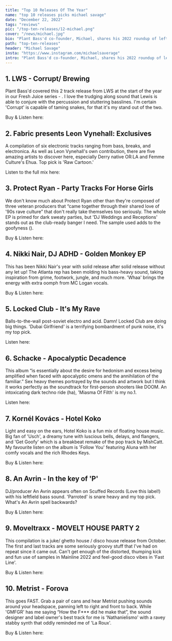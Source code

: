 ---
title: "Top 10 Releases Of The Year"
name: "top 10 releases picks michael savage"
date: "December 22, 2022"
tags: "reviews"
pic: "/top-ten-releases/12-michael.png"
cover: "/news/michael.jpg"
bio: "Plant Bass'd co-founder, Michael, shares his 2022 roundup of leftfield bass, percussion, and more"
path: "top-ten-releases"
header: "Michael Savage"
insta: "https://www.instagram.com/michaelsaverage"
intro: "Plant Bass'd co-founder, Michael, shares his 2022 roundup of leftfield bass, percussion, and more"
---

## 1. LWS - Corrupt/ Brewing

<div className="row display-flex align-items-center">
<div className="col clubGuide">
<Picture src="/fresh-juice/17-lws-art.png" alt="LWS - Corrupt/ Brewing" size={1200} />
</div>
<div className="col clubGuide">

Plant Bass'd covered this 2 track release from LWS at the start of the year in our Fresh Juice series - <HoverLink url="www.plantbassd.com/fresh-juice/lws-1-3-22" external inline />. I love the trudging along sound that Lewis is able to conjure with the percussion and stuttering basslines. I'm certain 'Corrupt' is capable of taming snakes, for that it's my stand out of the two.

Buy & Listen here: <HoverLink url="matricerecordings.bandcamp.com/album/corrupt-brewing" name="BandCamp" external inline />

</div>
</div>

## 2. Fabric presents Leon Vynehall: Exclusives

<div className="row display-flex align-items-center">
<div className="col clubGuide">
<Picture src="/top-ten-releases/michael/2.jpg" alt="Fabric presents Leon Vynehall: Exclusives cover art" size={1200} />
</div>
<div className="col clubGuide">

A compilation of six electronic tracks ranging from bass, breaks, and electronica. As well as Leon Vynehall's own contribution, there are five amazing artists to discover here, especially Derry native OR:LA and Femme Culture's Ehua. Top pick is 'Raw Cartoon.'

Listen to the full mix here: <HoverLink url="www.youtube.com/watch?v=PYReZSkWD5U&list=OLAK5uy_lxHzOMuLR260u55N_qCvn-tVCIfH4c_IE" name="YouTube" external inline />

</div>
</div>

## 3. Protect Ryan - Party Tracks For Horse Girls

<div className="row display-flex align-items-center">
<div className="col clubGuide">
<Picture src="/top-ten-releases/michael/3.jpg" alt="Protect Ryan - Party Tracks For Horse Girls" size={1200} />
</div>
<div className="col clubGuide">

We don't know much about Protect Ryan other than they're composed of three veteran producers that “came together through their shared love of '90s rave culture” that don't really take themselves too seriously. The whole EP is primed for dark sweaty parties, but 'DJ Weddings and Receptions' stands out as the club-ready banger I need. The sample used adds to the goofyness (<HoverLink url="www.instagram.com/p/CbhpZdsgntg/" external inline />).

Buy & Listen here: <HoverLink url="gutterfunkuk.bandcamp.com/album/protect-ryan-party-tracks-for-horse-girls-ep" name="BandCamp" external inline />

</div>
</div>

## 4. Nikki Nair, DJ ADHD - Golden Monkey EP

<div className="row display-flex align-items-center">
<div className="col clubGuide">
<Picture src="/top-ten-releases/michael/4.jpg" alt="Nikki Nair, DJ ADHD - Golden Monkey EP" size={1200} />
</div>
<div className="col clubGuide">

This has been Nikki Nair's year with solid release after solid release without any let up! The Atlanta rep has been molding his bass-heavy sound, taking inspiration from grime, footwork, jungle, and much more. 'Whaa' brings the energy with extra oomph from MC Logan vocals.

Buy & Listen here: <HoverLink url="seilscheibenpfeiler.bandcamp.com/album/golden-monkey-ep" name="BandCamp" external inline />

</div>
</div>

## 5. Locked Club - It's My Rave

<div className="row display-flex align-items-center">
<div className="col clubGuide">
<Picture src="/top-ten-releases/michael/5.jpg" alt="Locked Club - It's My Rave" size={1200} />
</div>
<div className="col clubGuide">

Balls-to-the-wall post-soviet electro and acid. Damn! Locked Club are doing big things. 'Dubai Girlfriend' is a terrifying bombardment of punk noise, it's my top pick.

Listen here: <HoverLink url="www.youtube.com/watch?v=mep9KGEpvvA" name="YouTube" external inline />

</div>
</div>

## 6. Schacke - Apocalyptic Decadence

<div className="row display-flex align-items-center">
<div className="col clubGuide">
<Picture src="/top-ten-releases/michael/6.jpg" alt="Schacke - Apocalyptic Decadence" size={1200} />
</div>
<div className="col clubGuide">

This album “is essentially about the desire for hedonism and excess being amplified when faced with apocalyptic omens and the annihilation of the familiar.” Sex heavy themes portrayed by the sounds and artwork but I think it works perfectly as the soundtrack for first-person shooters like DOOM. An intoxicating dark techno ride (ha), 'Miasma Of Filth' is my no.1.

Listen here: <HoverLink url="open.spotify.com/album/0C9ABNbjiWHQsbgOoqNqnW" name="Spotify" external inline />

</div>
</div>

## 7. Kornél Kovács - Hotel Koko

<div className="row display-flex align-items-center">
<div className="col clubGuide">
<Picture src="/top-ten-releases/michael/7.jpg" alt="Kornél Kovács - Hotel Koko" size={1200} />
</div>
<div className="col clubGuide">

Light and easy on the ears, Hotel Koko is a fun mix of floating house music. Big fan of 'Usch', a dreamy tune with luscious bells, delays, and flangers, and 'Get Goofy' which is a breakbeat remake of the pop track by MishCatt. My favourite listen on the album is 'Follow You' featuring Aluna with her comfy vocals and the rich Rhodes Keys.

Buy & Listen here: <HoverLink url="kornelkovacs.bandcamp.com/album/hotel-koko" name="BandCamp" external inline />

</div>
</div>

## 8. An Avrin - In the key of 'P'

<div className="row display-flex align-items-center">
<div className="col clubGuide">
<Picture src="/top-ten-releases/michael/8.jpg" alt="An Avrin - In the key of 'P'" size={1200} />
</div>
<div className="col clubGuide">

DJ/producer An Avrin appears often on Scuffed Records (Love this label!) with his leftfield bass sound. 'Parroted' is snare heavy and my top pick. What's An Avrin spell backwards?

Buy & Listen here: <HoverLink url="4navr1n.bandcamp.com/album/in-the-key-of-p" name="BandCamp" external inline />

</div>
</div>

## 9. Moveltraxx - MOVELT HOUSE PARTY 2

<div className="row display-flex align-items-center">
<div className="col clubGuide">
<Picture src="/top-ten-releases/michael/9.jpg" alt="Moveltraxx - MOVELT HOUSE PARTY 2" size={1200} />
</div>
<div className="col clubGuide">

This compilation is a juke/ ghetto house / disco house release from October. The first and last tracks are some seriously groovy stuff that I've had on repeat since it came out. Can't get enough of the distorted, thumping kick and fun use of samples in Mainline 2022 and feel-good disco vibes in 'Fast Line'.

Buy & Listen here: <HoverLink url="moveltraxx.bandcamp.com/album/movelt-house-party-2-2" name="BandCamp" external inline />

</div>
</div>

## 10. Metrist - Forova

<div className="row display-flex align-items-center">
<div className="col clubGuide">
<Picture src="/top-ten-releases/michael/10.jpg" alt="Metrist - Forova" size={1200} />
</div>
<div className="col clubGuide">

This goes FAST. Grab a pair of cans and hear Metrist pushing sounds around your headspace, panning left to right and front to back. While 'GMFGR' has me saying “How the F\*\*\* did he make that”, the sound designer and label owner's best track for me is 'Nathanielismo' with a ravey stabby synth that oddly reminded me of 'La Roux'.

Buy & Listen here: <HoverLink url="metristlsae.bandcamp.com/album/forova" name="BandCamp" external inline />

</div>
</div>
